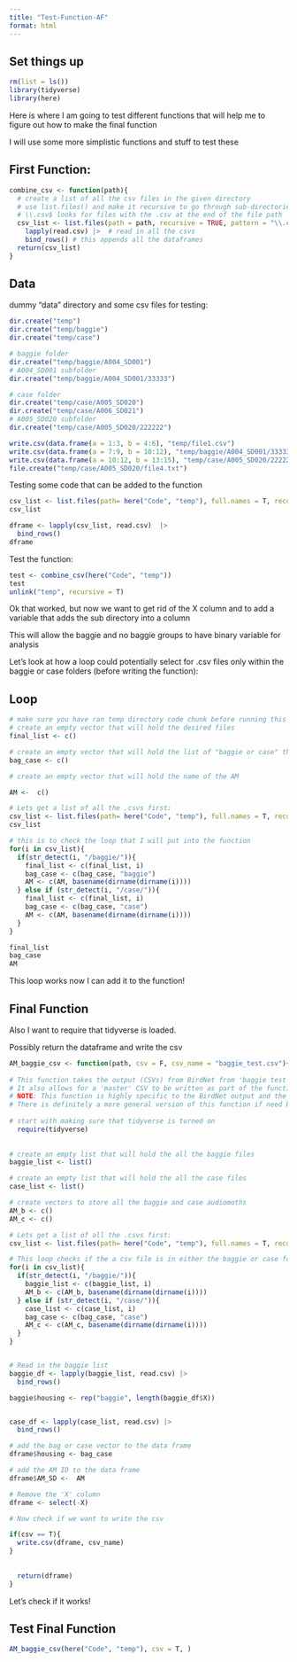 ```yaml
---
title: "Test-Function-AF"
format: html
---
```


## Set things up
```r
rm(list = ls())
library(tidyverse)
library(here)
```

Here is where I am going to test different functions that will help me to figure out how to make the final function

I will use some more simplistic functions and stuff to test these

## First Function:

```r
combine_csv <- function(path){
  # create a list of all the csv files in the given directory
  # use list.files() and make it recursive to go through sub-directories
  # \\.csv$ looks for files with the .csv at the end of the file path
  csv_list <- list.files(path = path, recursive = TRUE, pattern = "\\.csv$", full.names = TRUE) |> 
    lapply(read.csv) |>  # read in all the csvs
    bind_rows() # this appends all the dataframes
  return(csv_list) 
}
```


## Data

dummy "data" directory and some csv files for testing:

```r
dir.create("temp")
dir.create("temp/baggie")
dir.create("temp/case")

# baggie folder
dir.create("temp/baggie/A004_SD001")
# A004_SD001 subfolder
dir.create("temp/baggie/A004_SD001/33333")

# case folder
dir.create("temp/case/A005_SD020")
dir.create("temp/case/A006_SD021")
# A005_SD020 subfolder
dir.create("temp/case/A005_SD020/222222")

write.csv(data.frame(a = 1:3, b = 4:6), "temp/file1.csv")
write.csv(data.frame(a = 7:9, b = 10:12), "temp/baggie/A004_SD001/33333/file2.csv")
write.csv(data.frame(a = 10:12, b = 13:15), "temp/case/A005_SD020/222222/file3.csv")
file.create("temp/case/A005_SD020/file4.txt")
```

Testing some code that can be added to the function

```r
csv_list <- list.files(path= here("Code", "temp"), full.names = T, recursive = T, pattern = "\\.csv$")
csv_list

dframe <- lapply(csv_list, read.csv)  |>  
  bind_rows() 
dframe

```





Test the function:

```r
test <- combine_csv(here("Code", "temp"))
test
unlink("temp", recursive = T)
```

Ok that worked, but now we want to get rid of the X column and to add a variable that adds the sub directory into a column

This will allow the baggie and no baggie groups to have binary variable for analysis

Let's look at how a loop could potentially select for .csv files only within the baggie or case folders (before writing the function):

## Loop

```r
# make sure you have ran temp directory code chunk before running this code!!!!
# create an empty vector that will hold the desired files
final_list <- c()

# create an empty vector that will hold the list of "baggie or case" that will turn into one of the variables
bag_case <- c()

# create an empty vector that will hold the name of the AM

AM <-  c()

# Lets get a list of all the .csvs first:
csv_list <- list.files(path= here("Code", "temp"), full.names = T, recursive = T, pattern = "\\.csv$")
csv_list

# this is to check the loop that I will put into the function
for(i in csv_list){
  if(str_detect(i, "/baggie/")){
    final_list <- c(final_list, i)
    bag_case <- c(bag_case, "baggie")
    AM <- c(AM, basename(dirname(dirname(i))))
  } else if (str_detect(i, "/case/")){
    final_list <- c(final_list, i)
    bag_case <- c(bag_case, "case")
    AM <- c(AM, basename(dirname(dirname(i))))
  }
}

final_list
bag_case
AM

```

This loop works now I can add it to the function!

## Final Function

Also I want to require that tidyverse is loaded.

Possibly return the dataframe and write the csv

```r
AM_baggie_csv <- function(path, csv = F, csv_name = "baggie_test.csv"){
  
# This function takes the output (CSVs) from BirdNet from 'baggie test' audio moth test and combines them into one data frame
# It also allows for a 'master' CSV to be written as part of the function as well, but for directly using the function in R there is no need to write the csv, so that's why it is a Boolean value
# NOTE: This function is highly specific to the BirdNet output and the workflow we are using.
# There is definitely a more general version of this function if need be
  
# start with making sure that tidyverse is turned on
  require(tidyverse)
  
  
# create an empty list that will hold the all the baggie files
baggie_list <- list()

# create an empty list that will hold the all the case files
case_list <- list()

# create vectors to store all the baggie and case audiomoths
AM_b <- c()
AM_c <- c()

# Lets get a list of all the .csvs first:
csv_list <- list.files(path= here("Code", "temp"), full.names = T, recursive = T, pattern = "\\.csv$")

# This loop checks if the a csv file is in either the baggie or case folder and adds it to each respective list
for(i in csv_list){
  if(str_detect(i, "/baggie/")){ 
    baggie_list <- c(baggie_list, i)
    AM_b <- c(AM_b, basename(dirname(dirname(i))))
  } else if (str_detect(i, "/case/")){
    case_list <- c(case_list, i)
    bag_case <- c(bag_case, "case")
    AM_c <- c(AM_c, basename(dirname(dirname(i))))
  }
}


# Read in the baggie list 
baggie_df <- lapply(baggie_list, read.csv) |>  
  bind_rows()

baggie$housing <- rep("baggie", length(baggie_df$X))


case_df <- lapply(case_list, read.csv) |>  
  bind_rows()

# add the bag or case vector to the data frame
dframe$housing <- bag_case

# add the AM ID to the data frame
dframe$AM_SD <-  AM

# Remove the 'X' column
dframe <- select(-X)

# Now check if we want to write the csv

if(csv == T){
  write.csv(dframe, csv_name)
}
  
  
  return(dframe)
}
```


Let's check if it works!

## Test Final Function

```r
AM_baggie_csv(here("Code", "temp"), csv = T, )
```






